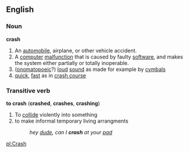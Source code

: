 ==English==
===Noun===
'''crash'''
#An [[automobile]], airplane, or other vehicle accident.
#A [[computer]] [[malfunction]] that is caused by faulty [[software]], and makes the system either partially or totally inoperable.
#([[onomatopoeic]]?) [[loud]] [[sound]]  as made for example by [[cymbal]]s
#[[quick]], [[fast]] as in [[crash course]]

===Transitive verb===
'''to crash''' ('''crashed''', '''crashes''', '''crashing''')
#To [[collide]] violently into something
#to make informal temporary living arrangments
#: ''hey [[dude]], can I '''crash''' at your [[pad]]''

[[pl:Crash]]